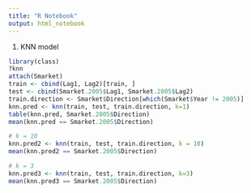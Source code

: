 ```yaml
---
title: "R Notebook"
output: html_notebook
---
```


1. KNN model

```r
library(class)
?knn
attach(Smarket)
train <- cbind(Lag1, Lag2)[train, ]
test <- cbind(Smarket.2005$Lag1, Smarket.2005$Lag2)
train.direction <- Smarket$Direction[which(Smarket$Year != 2005)]
knn.pred <- knn(train, test, train.direction, k=1)
table(knn.pred, Smarket.2005$Direction)
mean(knn.pred == Smarket.2005$Direction)
```
```R
# k = 10
knn.pred2 <- knn(train, test, train.direction, k = 10)
mean(knn.pred2 == Smarket.2005$Direction)
```
```R
# k = 3
knn.pred3 <- knn(train, test, train.direction, k=3)
mean(knn.pred3 == Smarket.2005$Direction)
```